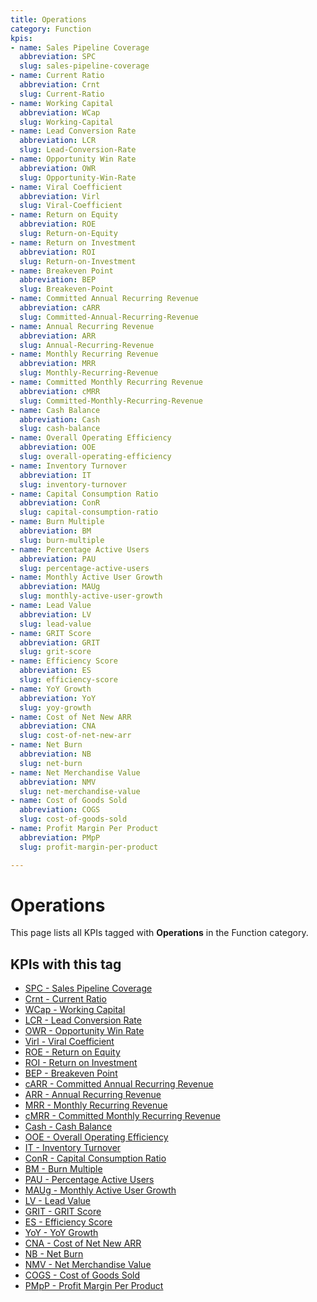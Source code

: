 ```yaml
---
title: Operations
category: Function
kpis:
- name: Sales Pipeline Coverage
  abbreviation: SPC
  slug: sales-pipeline-coverage
- name: Current Ratio
  abbreviation: Crnt
  slug: Current-Ratio
- name: Working Capital
  abbreviation: WCap
  slug: Working-Capital
- name: Lead Conversion Rate
  abbreviation: LCR
  slug: Lead-Conversion-Rate
- name: Opportunity Win Rate
  abbreviation: OWR
  slug: Opportunity-Win-Rate
- name: Viral Coefficient
  abbreviation: Virl
  slug: Viral-Coefficient
- name: Return on Equity
  abbreviation: ROE
  slug: Return-on-Equity
- name: Return on Investment
  abbreviation: ROI
  slug: Return-on-Investment
- name: Breakeven Point
  abbreviation: BEP
  slug: Breakeven-Point
- name: Committed Annual Recurring Revenue
  abbreviation: cARR
  slug: Committed-Annual-Recurring-Revenue
- name: Annual Recurring Revenue
  abbreviation: ARR
  slug: Annual-Recurring-Revenue
- name: Monthly Recurring Revenue
  abbreviation: MRR
  slug: Monthly-Recurring-Revenue
- name: Committed Monthly Recurring Revenue
  abbreviation: cMRR
  slug: Committed-Monthly-Recurring-Revenue
- name: Cash Balance
  abbreviation: Cash
  slug: cash-balance
- name: Overall Operating Efficiency
  abbreviation: OOE
  slug: overall-operating-efficiency
- name: Inventory Turnover
  abbreviation: IT
  slug: inventory-turnover
- name: Capital Consumption Ratio
  abbreviation: ConR
  slug: capital-consumption-ratio
- name: Burn Multiple
  abbreviation: BM
  slug: burn-multiple
- name: Percentage Active Users
  abbreviation: PAU
  slug: percentage-active-users
- name: Monthly Active User Growth
  abbreviation: MAUg
  slug: monthly-active-user-growth
- name: Lead Value
  abbreviation: LV
  slug: lead-value
- name: GRIT Score
  abbreviation: GRIT
  slug: grit-score
- name: Efficiency Score
  abbreviation: ES
  slug: efficiency-score
- name: YoY Growth
  abbreviation: YoY
  slug: yoy-growth
- name: Cost of Net New ARR
  abbreviation: CNA
  slug: cost-of-net-new-arr
- name: Net Burn
  abbreviation: NB
  slug: net-burn
- name: Net Merchandise Value
  abbreviation: NMV
  slug: net-merchandise-value
- name: Cost of Goods Sold
  abbreviation: COGS
  slug: cost-of-goods-sold
- name: Profit Margin Per Product
  abbreviation: PMpP
  slug: profit-margin-per-product

---
```


# Operations

This page lists all KPIs tagged with **Operations** in the Function category.

## KPIs with this tag

- [SPC - Sales Pipeline Coverage](/en/kpis/sales-pipeline-coverage)
- [Crnt - Current Ratio](/en/kpis/Current-Ratio)
- [WCap - Working Capital](/en/kpis/Working-Capital)
- [LCR - Lead Conversion Rate](/en/kpis/Lead-Conversion-Rate)
- [OWR - Opportunity Win Rate](/en/kpis/Opportunity-Win-Rate)
- [Virl - Viral Coefficient](/en/kpis/Viral-Coefficient)
- [ROE - Return on Equity](/en/kpis/Return-on-Equity)
- [ROI - Return on Investment](/en/kpis/Return-on-Investment)
- [BEP - Breakeven Point](/en/kpis/Breakeven-Point)
- [cARR - Committed Annual Recurring Revenue](/en/kpis/Committed-Annual-Recurring-Revenue)
- [ARR - Annual Recurring Revenue](/en/kpis/Annual-Recurring-Revenue)
- [MRR - Monthly Recurring Revenue](/en/kpis/Monthly-Recurring-Revenue)
- [cMRR - Committed Monthly Recurring Revenue](/en/kpis/Committed-Monthly-Recurring-Revenue)
- [Cash - Cash Balance](/en/kpis/cash-balance)
- [OOE - Overall Operating Efficiency](/en/kpis/overall-operating-efficiency)
- [IT - Inventory Turnover](/en/kpis/inventory-turnover)
- [ConR - Capital Consumption Ratio](/en/kpis/capital-consumption-ratio)
- [BM - Burn Multiple](/en/kpis/burn-multiple)
- [PAU - Percentage Active Users](/en/kpis/percentage-active-users)
- [MAUg - Monthly Active User Growth](/en/kpis/monthly-active-user-growth)
- [LV - Lead Value](/en/kpis/lead-value)
- [GRIT - GRIT Score](/en/kpis/grit-score)
- [ES - Efficiency Score](/en/kpis/efficiency-score)
- [YoY - YoY Growth](/en/kpis/yoy-growth)
- [CNA - Cost of Net New ARR](/en/kpis/cost-of-net-new-arr)
- [NB - Net Burn](/en/kpis/net-burn)
- [NMV - Net Merchandise Value](/en/kpis/net-merchandise-value)
- [COGS - Cost of Goods Sold](/en/kpis/cost-of-goods-sold)
- [PMpP - Profit Margin Per Product](/en/kpis/profit-margin-per-product)

